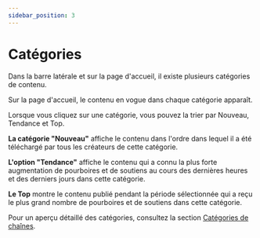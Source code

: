 ---
sidebar_position: 3
---

# Catégories

Dans la barre latérale et sur la page d'accueil, il existe plusieurs catégories de contenu.

Sur la page d'accueil, le contenu en vogue dans chaque catégorie apparaît.

Lorsque vous cliquez sur une catégorie, vous pouvez la trier par Nouveau, Tendance et Top.

**La catégorie "Nouveau"** affiche le contenu dans l'ordre dans lequel il a été téléchargé par tous les créateurs de cette catégorie.

**L'option "Tendance"** affiche le contenu qui a connu la plus forte augmentation de pourboires et de soutiens au cours des dernières heures et des derniers jours dans cette catégorie.

**Le Top** montre le contenu publié pendant la période sélectionnée qui a reçu le plus grand nombre de pourboires et de soutiens dans cette catégorie.

Pour un aperçu détaillé des catégories, consultez la section [Catégories de chaînes](https://help.odysee.tv/category/channel-categories).
